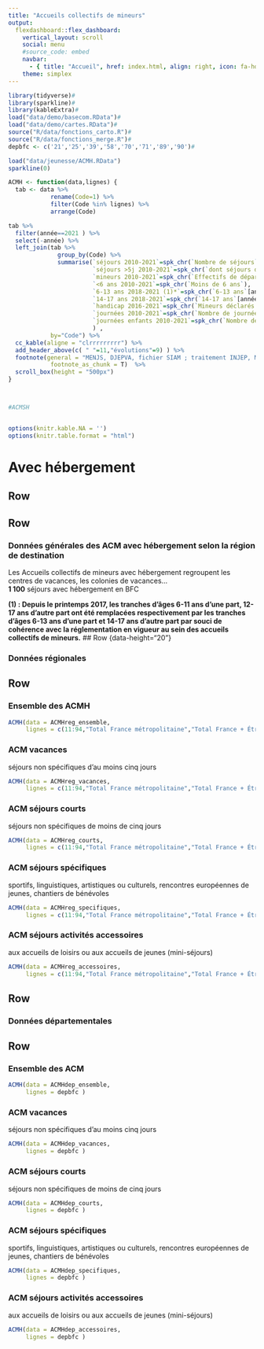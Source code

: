 ```yaml
---
title: "Accueils collectifs de mineurs"
output: 
  flexdashboard::flex_dashboard:
    vertical_layout: scroll
    social: menu
    #source_code: embed
    navbar:
      - { title: "Accueil", href: index.html, align: right, icon: fa-home }
    theme: simplex
---
```


```r

library(tidyverse)#
library(sparkline)#
library(kableExtra)#
load("data/demo/basecom.RData")#
load("data/demo/cartes.RData")#
source("R/data/fonctions_carto.R")#
source("R/data/fonctions_merge.R")#
depbfc <- c('21','25','39','58','70','71','89','90')#

load("data/jeunesse/ACMH.RData")
sparkline(0)

ACMH <- function(data,lignes) {
  tab <- data %>% 
            rename(Code=1) %>%  
            filter(Code %in% lignes) %>%
            arrange(Code)

tab %>%
  filter(année==2021 ) %>%
  select(-année) %>%
  left_join(tab %>% 
              group_by(Code) %>%
              summarise(`séjours 2010-2021`=spk_chr(`Nombre de séjours`),
                        `séjours >5j 2010-2021`=spk_chr(`dont séjours de cinq jours ou plus`),
                        `mineurs 2010-2021`=spk_chr(`Effectifs de départs de mineurs`),
                        `<6 ans 2010-2021`=spk_chr(`Moins de 6 ans`),
                        `6-13 ans 2018-2021 (1)*`=spk_chr(`6-13 ans`[année>2017]),
                        `14-17 ans 2018-2021`=spk_chr(`14-17 ans`[année>2017]),
                        `handicap 2016-2021`=spk_chr(`Mineurs déclarés en situation de handicap`[année>2015]),
                        `journées 2010-2021`=spk_chr(`Nombre de journées`),
                        `journées enfants 2010-2021`=spk_chr(`Nombre de journées enfants`)
                        ) ,
            by="Code") %>%
  cc_kable(aligne = "clrrrrrrrrr") %>%
  add_header_above(c( " "=11,"évolutions"=9) ) %>%
  footnote(general = "MENJS, DJEPVA, fichier SIAM ; traitement INJEP, MEDES", general_title = "Source : ",
            footnote_as_chunk = T)  %>%
  scroll_box(height = "500px")
}



#ACMSH


options(knitr.kable.NA = '')
options(knitr.table.format = "html")
```


# Avec hébergement {data-orientation="rows" height="30" data-icon="fa-bed" font-size="25px"}

## Row {data-height="20"}

## Row {data-height="100"}

### Données générales des ACM avec hébergement selon la région de destination

Les Accueils collectifs de mineurs avec hébergement regroupent les centres de vacances, les colonies de vacances...\
**1 100** séjours avec hébergement en BFC

**(1) : Depuis le printemps 2017, les tranches d'âges 6-11 ans d'une part, 12-17 ans d'autre part ont été remplacées respectivement par les tranches d'âges 6-13 ans d'une part et 14-17 ans d'autre part par souci de cohérence avec la réglementation en vigueur au sein des accueils collectifs de mineurs.**
## Row {data-height="20"}

### Données régionales

## Row {.tabset .tabset-fade .tabset-pills data-height="500"}

### Ensemble des ACMH

```r

ACMH(data = ACMHreg_ensemble, 
     lignes = c(11:94,"Total France métropolitaine","Total France + Étranger") )

```

### ACM vacances
séjours non spécifiques d'au moins cinq jours
```r

ACMH(data = ACMHreg_vacances,
     lignes = c(11:94,"Total France métropolitaine","Total France + Étranger") )

```

### ACM séjours courts
séjours non spécifiques de moins de cinq jours
```r

ACMH(data = ACMHreg_courts,
     lignes = c(11:94,"Total France métropolitaine","Total France + Étranger") )

```

### ACM séjours spécifiques 
sportifs, linguistiques, artistiques ou culturels, rencontres européennes de jeunes, chantiers de bénévoles
```r

ACMH(data = ACMHreg_specifiques,
     lignes = c(11:94,"Total France métropolitaine","Total France + Étranger") )

```

### ACM séjours activités accessoires
aux accueils de loisirs ou aux accueils de jeunes (mini-séjours)
```r

ACMH(data = ACMHreg_accessoires,
     lignes = c(11:94,"Total France métropolitaine","Total France + Étranger") )

```


## Row {data-height="20"} 

### Données départementales

## Row {.tabset .tabset-fade .tabset-pills data-height="500"}

### Ensemble des ACM

```r

ACMH(data = ACMHdep_ensemble,
     lignes = depbfc )

```

### ACM vacances
séjours non spécifiques d'au moins cinq jours
```r

ACMH(data = ACMHdep_vacances,
     lignes = depbfc )

```

### ACM séjours courts
séjours non spécifiques de moins de cinq jours
```r

ACMH(data = ACMHdep_courts,
     lignes = depbfc )

```

### ACM séjours spécifiques 
sportifs, linguistiques, artistiques ou culturels, rencontres européennes de jeunes, chantiers de bénévoles
```r

ACMH(data = ACMHdep_specifiques,
     lignes = depbfc )

```

### ACM séjours activités accessoires
aux accueils de loisirs ou aux accueils de jeunes (mini-séjours)
```r

ACMH(data = ACMHdep_accessoires,
     lignes = depbfc )

```